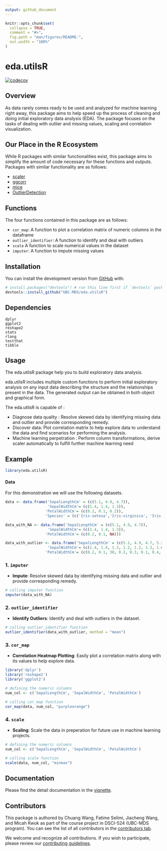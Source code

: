 ```yaml
---
output: github_document
---
```


<!-- README.md is generated from README.Rmd. Please edit that file -->

```r
knitr::opts_chunk$set(
  collapse = TRUE,
  comment = "#>",
  fig.path = "man/figures/README-",
  out.width = "100%"
)
```

# eda.utilsR

<!-- badges: start -->
[![codecov](https://codecov.io/gh/UBC-MDS/eda.utilsR/branch/main/graph/badge.svg?token=HLOU5SGBKH)](https://codecov.io/gh/UBC-MDS/eda.utilsR)
<!-- badges: end -->


## Overview
As data rarely comes ready to be used and analyzed for machine learning right away, this package aims to help speed up the process of cleaning and doing initial exploratory data anslysis (EDA). The package focuses on the tasks of dealing with outlier and missing values, scaling and correlation visualization.


## Our Place in the R Ecosystem

While R packages with similar functionalities exist, this package aims to simplify the amount of code necessary for these functions and outputs. Packages with similar functionality are as follows:

- [scaler](https://www.rdocumentation.org/packages/coop/versions/0.6-2/topics/scaler)
- [ggcorr](https://www.rdocumentation.org/packages/GGally/versions/1.5.0/topics/ggcorr)
- [mice](https://cran.r-project.org/web/packages/mice/mice.pdf)
- [OutlierDetection](https://cran.r-project.org/web/packages/OutlierDetection/OutlierDetection.pdf)


## Functions

The four functions contained in this package are as follows:

- `cor_map`: A function to plot a correlation matrix of numeric columns in the dataframe
- `outlier_identifier`: A function to identify and deal with outliers
- `scale` A function to scale numerical values in the dataset
- `imputer`: A function to impute missing values


## Installation

You can install the development version from [GitHub](https://github.com/UBC-MDS/eda.utilsR) with:

``` r
# install.packages("devtools") # run this line first if `devtools` package is not installed in your local.
devtools::install_github("UBC-MDS/eda.utilsR")
```


## Dependencies

```
dplyr
ggplot2
reshape2
stats
rlang
testthat
tibble
```

## Usage
The eda.utilsR package help you to build exploratory data analysis.

eda.utilsR includes multiple custom functions to perform initial exploratory analysis on any input data describing the structure and the relationships present in the data. The generated output can be obtained in both object and graphical form. 

The eda.utilsR is capable of :

- Diagnose data quality : Resolve skewed data by identifying missing data and outlier and provide corresponding remedy.
- Discover data: Plot correlation matrix to help explore data to understand the data and find scenarios for performing the analysis.
- Machine learning perpetration : Perform column transformations, derive scaler automatically to fulfill further machine learning need


## Example


```r
library(eda.utilsR)
```


#### Data

For this demonstration we will use the following datasets.

```r
data <- data.frame('SepalLengthCm' = (c(5.1, 4.9, 4.7)), 
                   'SepalWidthCm'= (c(1.4, 1.4, 1.3)),
                  'PetalWidthCm'= (c(0.2, 0.1, 0.2)),
                  'Species' = (c('Iris-setosa','Iris-virginica', 'Iris-germanica')))

data_with_NA <- data.frame('SepalLengthCm' = (c(5.1, 4.9, 4.7)), 
                   'SepalWidthCm'= (c(1.4, 1.4, 1.3)),
                  'PetalWidthCm'= (c(0.2, 0.1, NA)))

data_with_outlier <- data.frame('SepalLengthCm' = (c(5.1, 4.9, 4.7, 5.2, 5.1, 5.2, 5.1, 4.8, 5.3)), 
                   'SepalWidthCm'= (c(1.4, 1.4, 1.3, 1.2, 1.2, 1.3, 1.6, 1.3, 1.5)),
                  'PetalWidthCm'= (c(0.2, 0.1, 30, 0.2, 0.3, 0.1, 0.4, 0.5, 0.5)))

```


### 1. `imputer`

- __Impute__: Resolve skewed data by identifying missing data and outlier and provide corresponding remedy.


```r
# calling imputer function
imputer(data_with_NA)
```


### 2. `outlier_identifier`

- __Identify Outliers__: Identify and deal with outliers in the dataset.


```r
# calling outlier_identifier function
outlier_identifier(data_with_outlier, method = "mean")
```



### 3. `cor_map`

- __Correlation Heatmap Plotting__: Easily plot a correlation matrix along with its values to help explore data.


```r
library('dplyr')
library('reshape2')
library('ggplot2')
```


```r
# defining the numeric columns
num_col <- c('SepalLengthCm', 'SepalWidthCm', 'PetalWidthCm')

# calling cor_map function
cor_map(data, num_col, "purpleorange")
```

### 4. `scale`

- __Scaling__: Scale the data in preperation for future use in machine learning projects.


```r
# defining the numeric columns
num_col <- c('SepalLengthCm', 'SepalWidthCm', 'PetalWidthCm')

# calling scale function
scale(data, num_col, "minmax")
```


## Documentation

Please find the detail documentation in the [vignette](https://ubc-mds.github.io/eda.utilsR/articles/eda_utilsR_vignette.html).


## Contributors

This package is authored by Chuang Wang, Fatime Selimi, Jiacheng Wang, and Micah Kwok as part of the course project in DSCI-524 (UBC-MDS program). You can see the list of all contributors in the [contributors tab](https://github.com/UBC-MDS/eda.utilsR/graphs/contributors).

We welcome and recognize all contributions. If you wish to participate, please review our [contributing guidelines](https://github.com/UBC-MDS/eda.utilsR/blob/main/CONTRIBUTING.rst). 
